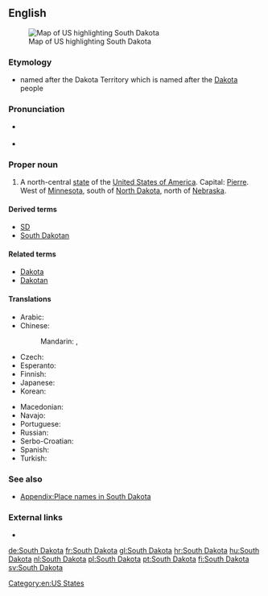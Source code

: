 ==English==

[[Image:Map of USA highlighting South Dakota.png|thumb|right|Map of US highlighting South Dakota]]

===Etymology===
* named after the Dakota Territory which is named after the [[Dakota]] people

===Pronunciation===
* {{a|US}} {{IPA|/ˈsaʊθ dəˈkoʊ.tə/}}
* {{audio|En-us-South Dakota.ogg|Audio (US)}}

===Proper noun===
{{en-proper noun|head=[[south|South]] [[Dakota]]}}

# A north-central [[state]] of the [[United States of America]]. Capital: [[Pierre]]. West of [[Minnesota]], south of [[North Dakota]], north of [[Nebraska]].

====Derived terms====
* [[SD]]
* [[South Dakotan]]

====Related terms====
* [[Dakota]]
* [[Dakotan]]

====Translations====
{{trans-top|state of the USA}}
* Arabic: {{t-|ar|داكوتا الجنوبية|f|tr=dakuuta al-janubíyya|sc=Arab}}
* Chinese:
*: Mandarin: {{t|cmn|南達科他|sc=Hani}}, {{t|cmn|南达科他|tr=Nán-Dákētā|sc=Hani}}
* Czech: {{t+|cs|Jižní Dakota|f}}
* Esperanto: {{t-|eo|Suda Dakoto}}
* Finnish: {{t+|fi|Etelä-Dakota}}
* Japanese: {{t-|ja|サウスダコタ|tr=Sausu-Dakota|sc=Jpan}}
* Korean: {{t-|ko|사우스다코타|tr=Sauseu-Dakota|sc=Kore}}
{{trans-mid}}
* Macedonian: {{t-|mk|Јужна Дакота|f|tr=Júžna Dakóta}}
* Navajo: {{tø|nv|Shádiʼááhjí Díkóodah hahoodzo}}
* Portuguese: {{t+|pt|Dakota do Sul|f}}
* Russian: {{t-|ru|Южная Дакота|f|tr=Júžnaja Dakóta}}
* Serbo-Croatian: {{t-|sh|Južna Dakota}}
* Spanish: {{t+|es|Dakota del Sur|f}}
* Turkish: {{t-|tr|South Dakota}}
{{trans-bottom}}

===See also===
* [[Appendix:Place names in South Dakota]]

===External links===
* {{pedialite}}

[[Category:en:US States]]

[[de:South Dakota]]
[[fr:South Dakota]]
[[gl:South Dakota]]
[[hr:South Dakota]]
[[hu:South Dakota]]
[[nl:South Dakota]]
[[pl:South Dakota]]
[[pt:South Dakota]]
[[fi:South Dakota]]
[[sv:South Dakota]]